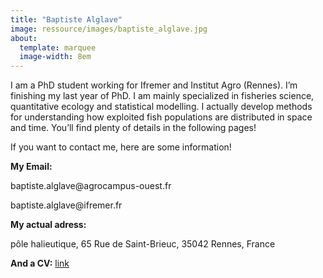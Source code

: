 ```yaml
---
title: "Baptiste Alglave"
image: ressource/images/baptiste_alglave.jpg
about:
  template: marquee
  image-width: 8em
---
```


I am a PhD student working for Ifremer and Institut Agro (Rennes). I'm finishing my last year of PhD. I am mainly specialized in fisheries science, quantitative ecology and statistical modelling. I actually develop methods for understanding how exploited fish populations are distributed in space and time. You'll find plenty of details in the following pages!

If you want to contact me, here are some information!

**My Email:**

baptiste.alglave@agrocampus-ouest.fr

baptiste.alglave@ifremer.fr

**My actual adress:**

pôle halieutique, 65 Rue de Saint-Brieuc, 35042 Rennes, France

**And a CV:** <a href=ressource/pdf/cv_baptiste_alglave.pdf>link</a>